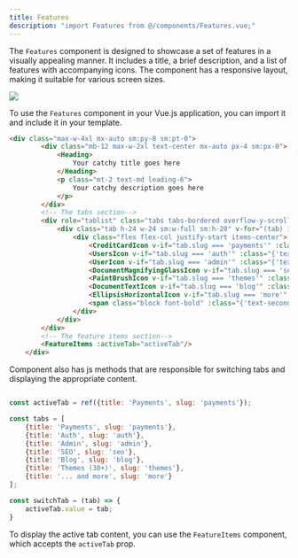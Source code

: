 ```yaml
---
title: Features
description: "import Features from @/components/Features.vue;"
---
```


The `Features` component is designed to showcase a set of features in a visually appealing manner. It includes a title, a brief description, and a list of features with accompanying icons. The component has a responsive layout, making it suitable for various screen sizes.

<Frame>
    <img src="/images/components/feature-items.jpg" />
</Frame>

To use the `Features` component in your Vue.js application, you can import it and include it in your template.

```html resources/js/Components/Features.vue
<div class="max-w-4xl mx-auto sm:py-8 sm:pt-0">
        <div class="mb-12 max-w-2xl text-center mx-auto px-4 sm:px-0">
            <Heading>
                Your catchy title goes here
            </Heading>
            <p class="mt-2 text-md leading-6">
                Your catchy description goes here
            </p>
        </div>
        <!-- The tabs section-->
        <div role="tablist" class="tabs tabs-bordered overflow-y-scroll">
            <div class="tab h-24 w-24 sm:w-full sm:h-20" v-for="(tab) in tabs" role="tab" @click="switchTab(tab)" :class="{'tab-active': tab.slug === activeTab.slug}">
                <div class="flex flex-col justify-start items-center">
                    <CreditCardIcon v-if="tab.slug === 'payments'" :class="{'text-secondary': activeTab.slug === 'payments'}" class="w-8 h-8"/>
                    <UsersIcon v-if="tab.slug === 'auth'" :class="{'text-secondary': activeTab.slug === 'auth'}" class="w-8 h-8"/>
                    <UserIcon v-if="tab.slug === 'admin'" :class="{'text-secondary': activeTab.slug === 'admin'}" class="w-8 h-8"/>
                    <DocumentMagnifyingGlassIcon v-if="tab.slug === 'seo'" :class="{'text-secondary': activeTab.slug === 'seo'}" class="w-8 h-8"/>
                    <PaintBrushIcon v-if="tab.slug === 'themes'" :class="{'text-secondary': activeTab.slug === 'themes'}" class="w-8 h-8"/>
                    <DocumentTextIcon v-if="tab.slug === 'blog'" :class="{'text-secondary': activeTab.slug === 'blog'}" class="w-8 h-8"/>
                    <EllipsisHorizontalIcon v-if="tab.slug === 'more'" :class="{'text-secondary': activeTab.slug === 'more'}" class="w-8 h-8"/>
                    <span class="block font-bold" :class="{'text-secondary': tab.slug === activeTab.slug}">{{ tab.title }}</span>
                </div>
            </div>
        </div>
        <!-- The feature items section-->
        <FeatureItems :activeTab="activeTab"/>
    </div>
```

Component also has js methods that are responsible for switching tabs and displaying the appropriate content.

```js resources/js/Components/Features.vue

const activeTab = ref({title: 'Payments', slug: 'payments'});

const tabs = [
    {title: 'Payments', slug: 'payments'},
    {title: 'Auth', slug: 'auth'},
    {title: 'Admin', slug: 'admin'},
    {title: 'SEO', slug: 'seo'},
    {title: 'Blog', slug: 'blog'},
    {title: 'Themes (30+)', slug: 'themes'},
    {title: '... and more', slug: 'more'}
];

const switchTab = (tab) => {
    activeTab.value = tab;
}
```

To display the active tab content, you can use the `FeatureItems` component, which accepts the `activeTab` prop.
